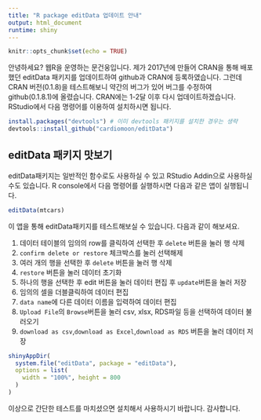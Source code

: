 ```yaml
---
title: "R package editData 업데이트 안내"
output: html_document
runtime: shiny
---
```


```r
knitr::opts_chunk$set(echo = TRUE)
```

안녕하세요? 웹R을 운영하는 문건웅입니다. 제가 2017년에 만들어 CRAN을 통해 배포했던 editData 패키지를 업데이트하여 github과 CRAN에 등록하였습니다. 그런데 CRAN 버전(0.1.8)을 테스트해보니 약간의 버그가 있어 버그를 수정하여 github(0.1.8.1)에 올렸습니다. CRAN에는 1-2달 이후 다시 업데이트하겠습니다. RStudio에서 다음 명령어를 이용하여 설치하시면 됩니다.

```r
install.packages("devtools") # 이미 devtools 패키지를 설치한 경우는 생략
devtools::install_github("cardiomoon/editData")
```

## editData 패키지 맛보기

editData패키지는 일반적인 함수로도 사용하실 수 있고 RStudio Addin으로 사용하실 수도 있습니다. R console에서 다음 명령어를 실행하시면 다음과 같은 앱이 실행됩니다. 

```r
editData(mtcars)
```

이 앱을 통해 editData패키지를 테스트해보실 수 있습니다. 다음과 같이 해보셔요.

1) 데이터 테이블의 임의의 row를 클릭하여 선택한 후 `delete` 버튼을 눌러 행 삭제
2) `confirm delete or restore` 체크박스를 눌러 선택해제 
3) 여러 개의 행을 선택한 후 `delete` 버튼을 눌러 행 삭제
4) `restore` 버튼을 눌러 데이터 초기화
5) 하나의 행을 선택한 후 edit 버튼을 눌러 데이터 편집 후 `update`버튼을 눌러 저장
6) 임의의 셀을 더블클릭하여 데이터 편집
7) `data name`에 다른 데이터 이름을 입력하여 데이터 편집 
8) `Upload File`의 `Browse`버튼을 눌러 csv, xlsx, RDS파일 등을 선택하여 데이터 불러오기
9) `download as csv`,`download as Excel`,`download as RDS` 버튼을 눌러 데이터 저장


```r
shinyAppDir(
  system.file("editData", package = "editData"),
  options = list(
    width = "100%", height = 800
  )
)
```


이상으로 간단한 테스트를 마치셨으면 설치해서 사용하시기 바랍니다. 감사합니다. 

